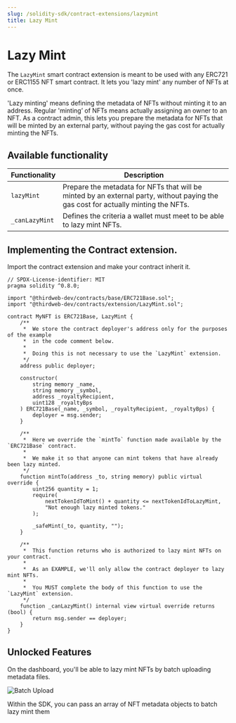 ```yaml
---
slug: /solidity-sdk/contract-extensions/lazymint
title: Lazy Mint
---
```



# Lazy Mint

The `LazyMint` smart contract extension is meant to be used with any ERC721 or ERC1155 NFT smart contract. It lets you 'lazy mint' any number of NFTs at once.

'Lazy minting' means defining the metadata of NFTs without minting it to an address. Regular 'minting’ of NFTs means actually assigning an owner to an NFT. As a contract admin, this lets you prepare the metadata for NFTs that will be minted by an external party, without paying the gas cost for actually minting the NFTs.

<ViewContractCodeButton
  link="https://github.com/thirdweb-dev/contracts/blob/main/contracts/extension/LazyMint.sol"
  name="LazyMint"
/>

## Available functionality

| Functionality  | Description                                                                                                                        |
| -------------- | ---------------------------------------------------------------------------------------------------------------------------------- |
| `lazyMint`     | Prepare the metadata for NFTs that will be minted by an external party, without paying the gas cost for actually minting the NFTs. |
| `_canLazyMint` | Defines the criteria a wallet must meet to be able to lazy mint NFTs.                                                              |

## Implementing the Contract extension.

Import the contract extension and make your contract inherit it.

```solidity
// SPDX-License-identifier: MIT
pragma solidity ^0.8.0;

import "@thirdweb-dev/contracts/base/ERC721Base.sol";
import "@thirdweb-dev/contracts/extension/LazyMint.sol";

contract MyNFT is ERC721Base, LazyMint {
    /**
     *  We store the contract deployer's address only for the purposes of the example
     *  in the code comment below.
     *
     *  Doing this is not necessary to use the `LazyMint` extension.
     */
    address public deployer;

    constructor(
        string memory _name,
        string memory _symbol,
        address _royaltyRecipient,
        uint128 _royaltyBps
    ) ERC721Base(_name, _symbol, _royaltyRecipient, _royaltyBps) {
        deployer = msg.sender;
    }

    /**
     *  Here we override the `mintTo` function made available by the `ERC721Base` contract.
     *
     *  We make it so that anyone can mint tokens that have already been lazy minted.
     */
    function mintTo(address _to, string memory) public virtual override {
        uint256 quantity = 1;
        require(
            nextTokenIdToMint() + quantity <= nextTokenIdToLazyMint,
            "Not enough lazy minted tokens."
        );

        _safeMint(_to, quantity, "");
    }

    /**
     *  This function returns who is authorized to lazy mint NFTs on your contract.
     *
     *  As an EXAMPLE, we'll only allow the contract deployer to lazy mint NFTs.
     *
     *  You MUST complete the body of this function to use the `LazyMint` extension.
     */
    function _canLazyMint() internal view virtual override returns (bool) {
        return msg.sender == deployer;
    }
}
```

## Unlocked Features

On the dashboard, you'll be able to lazy mint NFTs by batch uploading metadata files.

<div className="row" style={{ marginBottom: 24, flexWrap: "wrap" }}>
  <div className="col col--12" style={{ marginTop: 16 }}>
    <QuickstartCard
      name="Batch Uploading NFT Metadata Guide"
      link="/templates/nft-drop/lazy-minting-nfts"
      image="/assets/icons/drop.png"
    />
  </div>
</div>

![Batch Upload](../../../assets/batch-upload.png)

Within the SDK, you can pass an array of NFT metadata objects to batch lazy mint them

<div className="row" style={{ marginBottom: 24, flexWrap: "wrap" }}>
  <div className="col col--12" style={{ marginTop: 16 }}>
    <QuickstartCard
      name="Lazy Minting in the SDK"
      link="/pre-built-contracts/signature-drop#lazy-minting-your-nfts"
      image="/assets/icons/sdks.png"
    />
  </div>
</div>
